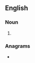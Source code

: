 {{also|cuesports}}
==English==

===Noun===
{{head|en|noun plural form}}

# {{plural of|cue sport|lang=en}}

===Anagrams===
* {{anagrams|en|cup-tosser|spectrous|susceptor|suspector}}